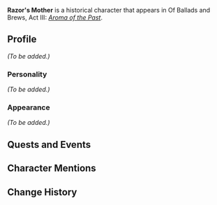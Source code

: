 {{Meta
<!-- Remove this template after adding the missing info -->
|missing_NPC_profile  = yes
}}
{{Character Infobox
|type             = Mentioned
|image            = NPC Razor's Mother.png
|region           = Mondstadt
|title            = 
|affiliation      = Adventurers' Guild
|affiliationNote  = formerly
|spouse           = Razor's Father
|child            = Razor
}}
'''Razor's Mother''' is a historical character that appears in Of Ballads and Brews, Act III: ''[[Aroma of the Past (Quest)|Aroma of the Past]]''.

==Profile==
<!-- Detailed story/lore information goes here. -->
''(To be added.)''

===Personality===
''(To be added.)''

===Appearance===
<!-- Keep appearance section short and concise. Limit to 2 paragraphs with 3-4 sentences each. -->
''(To be added.)''

==Quests and Events==
{{Quests and Events
|Aroma of the Past = cinematic
}}

==Character Mentions==
{{Character Mentions}}
<!--
==Trivia==
==Other Languages==
-->

==Change History==
{{Change History|introduced=3.1}}
<!--
==References==
{{Reflist}}
-->